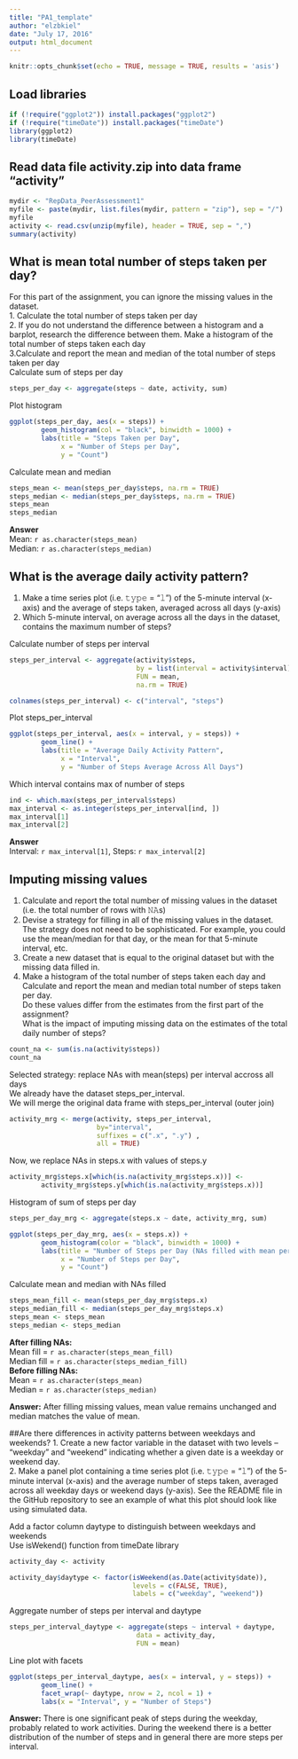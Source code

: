```yaml
---
title: "PA1_template"
author: "elzbkiel"
date: "July 17, 2016"
output: html_document
---
```



```r
knitr::opts_chunk$set(echo = TRUE, message = TRUE, results = 'asis')
```

## Load libraries
```r
if (!require("ggplot2")) install.packages("ggplot2")
if (!require("timeDate")) install.packages("timeDate")
library(ggplot2)
library(timeDate)
```

## Read data file activity.zip into data frame "activity"
```r
mydir <- "RepData_PeerAssessment1"
myfile <- paste(mydir, list.files(mydir, pattern = "zip"), sep = "/")
myfile
activity <- read.csv(unzip(myfile), header = TRUE, sep = ",")
summary(activity)
```

## What is mean total number of steps taken per day?
For this part of the assignment, you can ignore the missing values in the dataset.  
1. Calculate the total number of steps taken per day   
2. If you do not understand the difference between a histogram and a barplot,
research the difference between them. Make a histogram of the total number of 
steps taken each day  
3.Calculate and report the mean and median of the total number of steps taken per day    
Calculate sum of steps per day
```r
steps_per_day <- aggregate(steps ~ date, activity, sum)
```

Plot histogram
```r
ggplot(steps_per_day, aes(x = steps)) +
        geom_histogram(col = "black", binwidth = 1000) +
        labs(title = "Steps Taken per Day",
             x = "Number of Steps per Day",
             y = "Count")
```

Calculate mean and median
```r
steps_mean <- mean(steps_per_day$steps, na.rm = TRUE)
steps_median <- median(steps_per_day$steps, na.rm = TRUE)
steps_mean
steps_median
```
  
**Answer**  
Mean: `r as.character(steps_mean)`  
Median: `r as.character(steps_median)`  
  
  
## What is the average daily activity pattern?
1. Make a time series plot (i.e. 𝚝𝚢𝚙𝚎 = "𝚕") of the 5-minute interval (x-axis) and the average of steps 
taken, averaged across all days (y-axis)
2. Which 5-minute interval, on average across all the days in the dataset,
contains the maximum number of steps?  

Calculate number of steps per interval
```r
steps_per_interval <- aggregate(activity$steps,
                                by = list(interval = activity$interval),
                                FUN = mean,
                                na.rm = TRUE)

colnames(steps_per_interval) <- c("interval", "steps")
```

Plot steps_per_interval
```r
ggplot(steps_per_interval, aes(x = interval, y = steps)) +
        geom_line() +
        labs(title = "Average Daily Activity Pattern",
             x = "Interval",
             y = "Number of Steps Average Across All Days")
```

Which interval contains max of number of steps
```r
ind <- which.max(steps_per_interval$steps)
max_interval <- as.integer(steps_per_interval[ind, ])
max_interval[1]
max_interval[2]
```
  
**Answer**  
Interval: `r max_interval[1]`, Steps: `r max_interval[2]`  

  
## Imputing missing values
1. Calculate and report the total number of missing values in the dataset (i.e. the total number of rows with 𝙽𝙰s)
2. Devise a strategy for filling in all of the missing values in the dataset. The strategy does not need to be sophisticated. For example, you could use the mean/median for that day, or the mean for that 5-minute interval, etc.  
3. Create a new dataset that is equal to the original dataset but with the missing data filled in.
4. Make a histogram of the total number of steps taken each day and  
Calculate and report the mean and median total number of steps taken per day.  
Do these values differ from the estimates from the first part of the assignment?  
What is the impact of imputing missing data on the estimates of the total daily number of steps?  

```r
count_na <- sum(is.na(activity$steps))
count_na
```

Selected strategy: replace NAs with mean(steps) per interval accross all days  
We already have the dataset steps_per_interval.  
We will merge the original data frame with steps_per_interval (outer join)  
```r
activity_mrg <- merge(activity, steps_per_interval, 
                      by="interval", 
                      suffixes = c(".x", ".y") , 
                      all = TRUE)
```

Now, we replace NAs in steps.x with values of steps.y
```r
activity_mrg$steps.x[which(is.na(activity_mrg$steps.x))] <-
        activity_mrg$steps.y[which(is.na(activity_mrg$steps.x))]
```

Histogram of sum of steps per day
```r
steps_per_day_mrg <- aggregate(steps.x ~ date, activity_mrg, sum)

ggplot(steps_per_day_mrg, aes(x = steps.x)) +
        geom_histogram(color = "black", binwidth = 1000) +
        labs(title = "Number of Steps per Day (NAs filled with mean per interval)",
             x = "Number of Steps per Day",
             y = "Count")
```

Calculate mean and median with NAs filled
```r
steps_mean_fill <- mean(steps_per_day_mrg$steps.x)
steps_median_fill <- median(steps_per_day_mrg$steps.x)
steps_mean <- steps_mean
steps_median <- steps_median
```

**After filling NAs:**  
Mean fill =  `r as.character(steps_mean_fill)`  
Median fill = `r as.character(steps_median_fill)`  
**Before filling NAs:**  
Mean =  `r as.character(steps_mean)`  
Median = `r as.character(steps_median)`  
  
**Answer:** After filling missing values, mean value remains unchanged and median matches the value of mean.  
  
  
##Are there differences in activity patterns between weekdays and weekends?
1. Create a new factor variable in the dataset with two levels – “weekday” and “weekend” indicating whether a given date is a weekday or weekend day.  
2. Make a panel plot containing a time series plot (i.e. 𝚝𝚢𝚙𝚎 = "𝚕") of the 5-minute interval (x-axis) and the average number of steps taken, averaged across all weekday days or weekend days (y-axis). See the README file in the GitHub repository to see an example of what this plot should look like using simulated data.  
 
Add a factor column daytype to distinguish between weekdays and weekends  
Use isWekend() function from timeDate library
```r
activity_day <- activity

activity_day$daytype <- factor(isWeekend(as.Date(activity$date)),
                               levels = c(FALSE, TRUE),
                               labels = c("weekday", "weekend"))
```

Aggregate number of steps per interval and daytype
```r
steps_per_interval_daytype <- aggregate(steps ~ interval + daytype, 
                                data = activity_day,
                                FUN = mean)
```

Line plot with facets
```r
ggplot(steps_per_interval_daytype, aes(x = interval, y = steps)) +
        geom_line() +
        facet_wrap(~ daytype, nrow = 2, ncol = 1) +
        labs(x = "Interval", y = "Number of Steps")
```

**Answer:** There is one significant peak of steps during the weekday, probably
related to work activities. During the weekend there is a better distribution
of the number of steps and in general there are more steps per interval.

